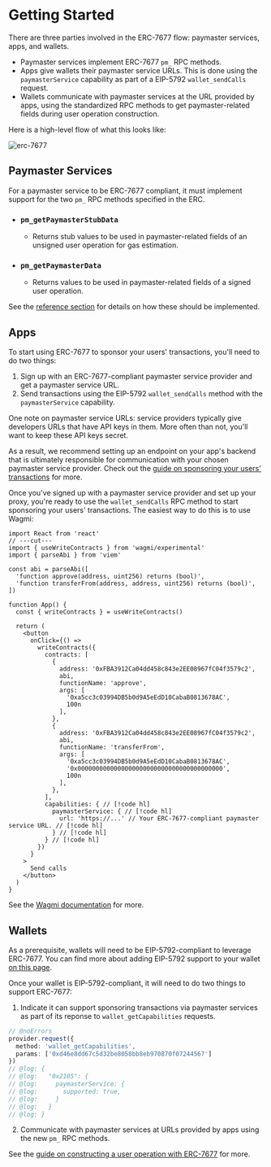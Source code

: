 # Getting Started

There are three parties involved in the ERC-7677 flow: paymaster services, apps, and wallets.

* Paymaster services implement ERC-7677 `pm_` RPC methods.
* Apps give wallets their paymaster service URLs. This is done using the `paymasterService` capability as part of a EIP-5792 `wallet_sendCalls` request.
* Wallets communicate with paymaster services at the URL provided by apps, using the standardized RPC methods to get paymaster-related fields during user operation construction.

Here is a high-level flow of what this looks like:

![erc-7677](/1.png)

## Paymaster Services

For a paymaster service to be ERC-7677 compliant, it must implement support for the two `pm_` RPC methods specified in the ERC.

* ### `pm_getPaymasterStubData`
  * Returns stub values to be used in paymaster-related fields of an unsigned user operation for gas estimation.

* ### `pm_getPaymasterData`
  * Returns values to be used in paymaster-related fields of a signed user operation.

See the [reference section](./reference/paymasters/getPaymasterStubData) for details on how these should be implemented.

## Apps

To start using ERC-7677 to sponsor your users' transactions, you'll need to do two things:
1. Sign up with an ERC-7677-compliant paymaster service provider and get a paymaster service URL.
2. Send transactions using the EIP-5792 `wallet_sendCalls` method with the `paymasterService` capability.

One note on paymaster service URLs: service providers typically give developers URLs that have API keys in them. More often than not, you'll want to keep these API keys secret.

As a result, we recommend setting up an endpoint on your app's backend that is ultimately responsible for communication with your chosen paymaster service provider. Check out the [guide on sponsoring your users' transactions](/guides/sponsoring-transactions) for more.

Once you've signed up with a paymaster service provider and set up your proxy, you're ready to use the `wallet_sendCalls` RPC method to start sponsoring your users' transactions. The easiest way to do this is to use Wagmi:

```tsx twoslash [App.tsx]
import React from 'react'
// ---cut---
import { useWriteContracts } from 'wagmi/experimental'
import { parseAbi } from 'viem'

const abi = parseAbi([
  'function approve(address, uint256) returns (bool)',
  'function transferFrom(address, address, uint256) returns (bool)',
])

function App() {
  const { writeContracts } = useWriteContracts()

  return (
    <button
      onClick={() =>
        writeContracts({
          contracts: [
            {
              address: '0xFBA3912Ca04dd458c843e2EE08967fC04f3579c2',
              abi,
              functionName: 'approve',
              args: [
                '0xa5cc3c03994DB5b0d9A5eEdD10CabaB0813678AC', 
                100n
              ],
            },
            {
              address: '0xFBA3912Ca04dd458c843e2EE08967fC04f3579c2',
              abi,
              functionName: 'transferFrom',
              args: [
                '0xa5cc3c03994DB5b0d9A5eEdD10CabaB0813678AC',
                '0x0000000000000000000000000000000000000000',
                100n
              ],
            },
          ],
          capabilities: { // [!code hl]
            paymasterService: { // [!code hl]
              url: 'https://...' // Your ERC-7677-compliant paymaster service URL. // [!code hl]
            } // [!code hl]
          } // [!code hl]
        })
      }
    >
      Send calls
    </button>
  )
}
```

See the [Wagmi documentation](https://wagmi.sh/react/api/hooks/useWriteContracts) for more.

## Wallets

As a prerequisite, wallets will need to be EIP-5792-compliant to leverage ERC-7677. You can find more about adding EIP-5792 support to your wallet [on this page](https://eip5792.xyz/getting-started).

Once your wallet is EIP-5792-compliant, it will need to do two things to support ERC-7677:
1. Indicate it can support sponsoring transactions via paymaster services as part of its reponse to `wallet_getCapabilities` requests.
```ts twoslash
// @noErrors
provider.request({
  method: 'wallet_getCapabilities',
  params: ['0xd46e8dd67c5d32be8058bb8eb970870f07244567']
})
// @log: {
// @log:   "0x2105": {
// @log:     paymasterService: {
// @log:       supported: true,
// @log:     }
// @log:   }
// @log: }
```
2. Communicate with paymaster services at URLs provided by apps using the new `pm_` RPC methods.

See the [guide on constructing a user operation with ERC-7677](./guides/construct-user-op-with-7677) for more.